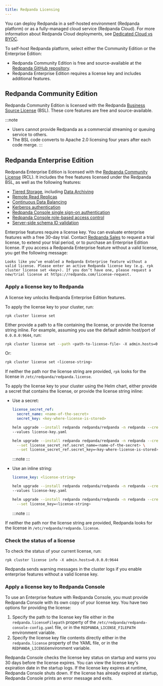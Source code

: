 ```yaml
---
title: Redpanda Licensing
---
```


<head>
    <meta name="title" content="Redpanda licensing | Redpanda Docs"/>
    <meta name="description" content="Redpanda is free and source-available at the Redpanda GitHub repo. Additional features are included with an enterprise license."/>
    <link rel="canonical" href="https://docs.redpanda.com/docs/get-started/licenses/" />
</head>


You can deploy Redpanda in a self-hosted environment (Redpanda platform) or as a fully-managed cloud service (Redpanda Cloud). For more information about Redpanda Cloud deployments, see [Dedicated Cloud vs BYOC](../../deploy/deployment-option/cloud/dedicated-byoc/).

To self-host Redpanda platform, select either the Community Edition or the Enterprise Edition:
- Redpanda Community Edition is free and source-available at the [Redpanda GitHub repository](https://github.com/redpanda-data/redpanda). 
- Redpanda Enterprise Edition requires a license key and includes additional features.

## Redpanda Community Edition

Redpanda Community Edition is licensed with the Redpanda [Business Source License](https://github.com/redpanda-data/redpanda/blob/dev/licenses/bsl.md) (BSL). These core features are free and source-available. 

:::note
* Users cannot provide Redpanda as a commercial streaming or queuing service to others. 
* The BSL code converts to Apache 2.0 licensing four years after each code merge.
:::


## Redpanda Enterprise Edition

Redpanda Enterprise Edition is licensed with the [Redpanda Community License](https://github.com/redpanda-data/redpanda/blob/dev/licenses/rcl.md) (RCL). It includes the free features licensed under the Redpanda BSL, as well as the following features:

* [Tiered Storage](../../manage/tiered-storage), including [Data Archiving](../../manage/data-archiving)
* [Remote Read Replicas](../../manage/remote-read-replicas)
* [Continuous Data Balancing](../../manage/cluster-maintenance/continuous-data-balancing)
* [Kerberos authentication](../../manage/security/authentication/#enable-kerberos)
* [Redpanda Console single sign-on authentication](../../manage/security/console/authentication)
* [Redpanda Console role-based access control](../../manage/security/console/authorization)
* [Server-side schema ID validation](../../manage/schema-id-validation)

Enterprise features require a license key. You can evaluate enterprise features with a free 30-day trial. Contact [Redpanda Sales](https://redpanda.com/try-redpanda?section=enterprise-trial) to request a trial license, to extend your trial period, or to purchase an Enterprise Edition license. If you access a Redpanda Enterprise feature without a valid license, you get the following message: 

```
Looks like you’ve enabled a Redpanda Enterprise feature without a valid license. Please enter an active Redpanda license key (e.g. rpk cluster license set <key>). If you don’t have one, please request a new/trial license at https://redpanda.com/license-request.
```

### Apply a license key to Redpanda

A license key unlocks Redpanda Enterprise Edition features.

<Tabs groupId="platform" queryString>
<TabItem value="manual" label="Manual (Linux or Docker)" default>

To apply the license key to your cluster, run:

`rpk cluster license set` 

Either provide a path to a file containing the license, or provide the license string inline. For example, assuming you use the default admin host/port of `0.0.0.0:9644`, run:

```bash
rpk cluster license set --path <path-to-license-file> -X admin.hosts=0.0.0.0:9644
```

Or:

```bash
rpk cluster license set <license-string>
```

If neither the path nor the license string are provided, `rpk` looks for the license in `/etc/redpanda/redpanda.license`.

</TabItem>
<TabItem value="kubernetes" label="Kubernetes">

To apply the license key to your cluster using the Helm chart, 
either provide a secret that contains the license, or provide the license string inline:

- Use a secret:

  <Tabs groupId="helm-config" queryString>
  <TabItem value="values" label="--values">

  ```yaml title="license-key.yaml"
  license_secret_ref:
    secret_name: <name-of-the-secret>
    secret_key: <key-where-license-is-stored>
  ```

  ```bash
  helm upgrade --install redpanda redpanda/redpanda -n redpanda --create-namespace \
  --values license-key.yaml
  ```

  </TabItem>
  <TabItem value="flags" label="--set">

  ```bash
  helm upgrade --install redpanda redpanda/redpanda -n redpanda --create-namespace \
    --set license_secret_ref.secret_name=<name-of-the-secret> \
    --set license_secret_ref.secret_key=<key-where-license-is-stored>
  ```

  </TabItem>
  </Tabs>

  :::note
  <ValuesYaml path="license_secret_ref"/>
  :::

- Use an inline string:

  <Tabs groupId="helm-config" queryString>
  <TabItem value="values" label="--values">

  ```yaml title="license-key.yaml"
  license_key: <license-string>
  ```

  ```bash
  helm upgrade --install redpanda redpanda/redpanda -n redpanda --create-namespace \
  --values license-key.yaml
  ```

  </TabItem>
  <TabItem value="flags" label="--set">

  ```bash
  helm upgrade --install redpanda redpanda/redpanda -n redpanda --create-namespace \
    --set license_key=<license-string> 
  ```

  </TabItem>
  </Tabs>

  :::note
  <ValuesYaml path="license_key"/>
  :::

If neither the path nor the license string are provided, Redpanda looks for the license in `/etc/redpanda/redpanda.license`.

</TabItem>
</Tabs>

### Check the status of a license

To check the status of your current license, run:

`rpk cluster license info -X admin.hosts=0.0.0.0:9644`

Redpanda sends warning messages in the cluster logs if you enable enterprise features without a valid license key.

### Apply a license key to Redpanda Console

To use an Enterprise feature with Redpanda Console, you must provide Redpanda Console with its own copy of your license key.
You have two options for providing the license:

1. Specify the path to the license key file either in the `redpanda.licenseFilepath` property of the `/etc/redpanda/redpanda-console-config.yaml` file, or in the `REDPANDA_LICENSE_FILEPATH` environment variable.
2. Specify the license key file contents directly either in the `redpanda.license` property of the YAML file, or in the `REDPANDA_LICENSE`environment variable.

Redpanda Console checks the license key status on startup and warns you 30 days before the license expires. You can view the license key's expiration date in the startup logs.
If the license key expires at runtime, Redpanda Console shuts down. If the license has already
expired at startup, Redpanda Console prints an error message and exits.
